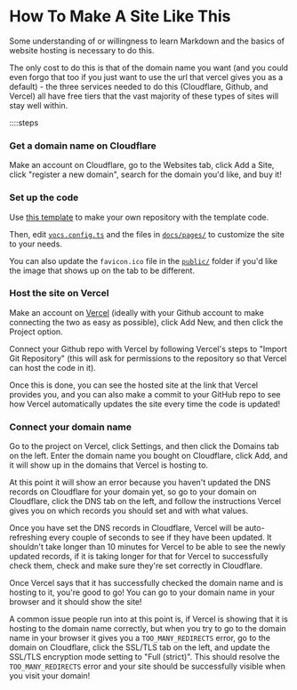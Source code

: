 # How To Make A Site Like This

Some understanding of or willingness to learn Markdown and the basics of website hosting is necessary to do this.

The only cost to do this is that of the domain name you want (and you could even forgo that too if you just want to use the url that vercel gives you as a default) - the three services needed to do this (Cloudflare, Github, and Vercel) all have free tiers that the vast majority of these types of sites will stay well within.

::::steps

### Get a domain name on Cloudflare

Make an account on Cloudflare, go to the Websites tab, click Add a Site, click "register a new domain", search for the domain you'd like, and buy it!

### Set up the code

Use [this template](https://github.com/seanmc9/vocs-template) to make your own repository with the template code.

Then, edit [`vocs.config.ts`](https://github.com/seanmc9/vocs-template/blob/main/vocs.config.ts) and the files in [`docs/pages/`](https://github.com/seanmc9/vocs-template/tree/main/docs/pages) to customize the site to your needs.

You can also update the `favicon.ico` file in the [`public/`](https://github.com/seanmc9/vocs-template/tree/main/docs/public) folder if you'd like the image that shows up on the tab to be different.

### Host the site on Vercel

Make an account on [Vercel](https://vercel.com/) (ideally with your Github account to make connecting the two as easy as possible), click Add New, and then click the Project option.

Connect your Github repo with Vercel by following Vercel's steps to "Import Git Repository" (this will ask for permissions to the repository so that Vercel can host the code in it).

Once this is done, you can see the hosted site at the link that Vercel provides you, and you can also make a commit to your GitHub repo to see how Vercel automatically updates the site every time the code is updated!

### Connect your domain name

Go to the project on Vercel, click Settings, and then click the Domains tab on the left. Enter the domain name you bought on Cloudflare, click Add, and it will show up in the domains that Vercel is hosting to.

At this point it will show an error because you haven't updated the DNS records on Cloudflare for your domain yet, so go to your domain on Cloudflare, click the DNS tab on the left, and follow the instructions Vercel gives you on which records you should set and with what values.

Once you have set the DNS records in Cloudflare, Vercel will be auto-refreshing every couple of seconds to see if they have been updated. It shouldn't take longer than 10 minutes for Vercel to be able to see the newly updated records, if it is taking longer for that for Vercel to successfully check them, check and make sure they're set correctly in Cloudflare.

Once Vercel says that it has successfully checked the domain name and is hosting to it, you're good to go! You can go to your domain name in your browser and it should show the site!

A common issue people run into at this point is, if Vercel is showing that it is hosting to the domain name correctly, but when you try to go to the domain name in your browser it gives you a `TOO_MANY_REDIRECTS` error, go to the domain on Cloudflare, click the SSL/TLS tab on the left, and update the SSL/TLS encryption mode setting to "Full (strict)". This should resolve the `TOO_MANY_REDIRECTS` error and your site should be successfully visible when you visit your domain!
